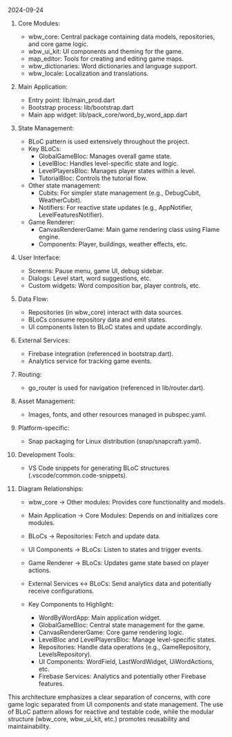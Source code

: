 2024-09-24

1. Core Modules:
   - wbw_core: Central package containing data models, repositories, and core game logic.
   - wbw_ui_kit: UI components and theming for the game.
   - map_editor: Tools for creating and editing game maps.
   - wbw_dictionaries: Word dictionaries and language support.
   - wbw_locale: Localization and translations.
2. Main Application:
   - Entry point: lib/main_prod.dart
   - Bootstrap process: lib/bootstrap.dart
   - Main app widget: lib/pack_core/word_by_word_app.dart
3. State Management:
   - BLoC pattern is used extensively throughout the project.
   - Key BLoCs:
     - GlobalGameBloc: Manages overall game state.
     - LevelBloc: Handles level-specific state and logic.
     - LevelPlayersBloc: Manages player states within a level.
     - TutorialBloc: Controls the tutorial flow.
   - Other state management:
     - Cubits: For simpler state management (e.g., DebugCubit, WeatherCubit).
     - Notifiers: For reactive state updates (e.g., AppNotifier, LevelFeaturesNotifier).
   - Game Renderer:
     - CanvasRendererGame: Main game rendering class using Flame engine.
     - Components: Player, buildings, weather effects, etc.
4. User Interface:
   - Screens: Pause menu, game UI, debug sidebar.
   - Dialogs: Level start, word suggestions, etc.
   - Custom widgets: Word composition bar, player controls, etc.
5. Data Flow:
   - Repositories (in wbw_core) interact with data sources.
   - BLoCs consume repository data and emit states.
   - UI components listen to BLoC states and update accordingly.
6. External Services:
   - Firebase integration (referenced in bootstrap.dart).
   - Analytics service for tracking game events.
7. Routing:
   - go_router is used for navigation (referenced in lib/router.dart).
8. Asset Management:
   - Images, fonts, and other resources managed in pubspec.yaml.
9. Platform-specific:
   - Snap packaging for Linux distribution (snap/snapcraft.yaml).
10. Development Tools:
    - VS Code snippets for generating BLoC structures (.vscode/common.code-snippets).
11. Diagram Relationships:

    - wbw_core -> Other modules: Provides core functionality and models.
    - Main Application -> Core Modules: Depends on and initializes core modules.
    - BLoCs -> Repositories: Fetch and update data.
    - UI Components -> BLoCs: Listen to states and trigger events.
    - Game Renderer -> BLoCs: Updates game state based on player actions.
    - External Services <-> BLoCs: Send analytics data and potentially receive configurations.
    - Key Components to Highlight:

      - WordByWordApp: Main application widget.
      - GlobalGameBloc: Central state management for the game.
      - CanvasRendererGame: Core game rendering logic.
      - LevelBloc and LevelPlayersBloc: Manage level-specific states.
      - Repositories: Handle data operations (e.g., GameRepository, LevelsRepository).
      - UI Components: WordField, LastWordWidget, UiWordActions, etc.
      - Firebase Services: Analytics and potentially other Firebase features.

This architecture emphasizes a clear separation of concerns, with core game logic separated from UI components and state management. The use of BLoC pattern allows for reactive and testable code, while the modular structure (wbw_core, wbw_ui_kit, etc.) promotes reusability and maintainability.
